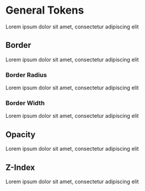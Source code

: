 
<Meta title="Guidelines & Principles/General Tokens" />

# General Tokens

Lorem ipsum dolor sit amet, consectetur adipiscing elit

## Border

Lorem ipsum dolor sit amet, consectetur adipiscing elit

### Border Radius

Lorem ipsum dolor sit amet, consectetur adipiscing elit

### Border Width

Lorem ipsum dolor sit amet, consectetur adipiscing elit

## Opacity

Lorem ipsum dolor sit amet, consectetur adipiscing elit

## Z-Index

Lorem ipsum dolor sit amet, consectetur adipiscing elit

